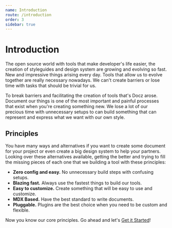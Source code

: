 ```yaml
---
name: Introduction
route: /introduction
order: 3
sidebar: true
---
```


# Introduction

The open source world with tools that make developer's life easier, the creation of styleguides and design system are growing and evolving so fast. New and impressive things arising every day. Tools that allow us to evolve together are really necessary nowadays. We can't create barriers or lose time with tasks that should be trivial for us.

To break barriers and facilitating the creation of tools that's Docz arose. Document our things is one of the most important and painful processes that exist when you're creating something new. We lose a lot of our precious time with unnecessary setups to can build something that can represent and express what we want with our own style.

## Principles

You have many ways and alternatives if you want to create some document for your project or even create a big design system to help your partners. Looking over these alternatives available, getting the better and trying to fill the missing pieces of each one that we building a tool with these principles:

- **Zero config and easy.** No unnecessary build steps with confusing setups.
- **Blazing fast.** Always use the fastest things to build our tools.
- **Easy to customize.** Create something that will be easy to use and customize.
- **MDX Based.** Have the best standard to write documents.
- **Pluggable.** Plugins are the best choice when you need to be custom and flexible.

Now you know our core principles. Go ahead and let's [Get it Started](/introduction/getting-started)!
